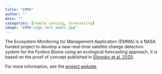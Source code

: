```yaml
---
title: "EMMA"
author: ""
date: ""
categories: [remote sensing, forecasting]
image: "EMMA Logo_rect_small.jpg"
---
```


The Ecosystem Monitoring for Management Application (EMMA) is a NASA funded project to develop a near-real-time satellite change detection system for the Fynbos Biome using an ecological forecasting approach. It is based on the proof of concept published in [Slingsby et al. 2020](http://dx.doi.org/10.1016/j.isprsjprs.2020.05.017).

For more information, see the [project website](https://www.emma.eco/).
